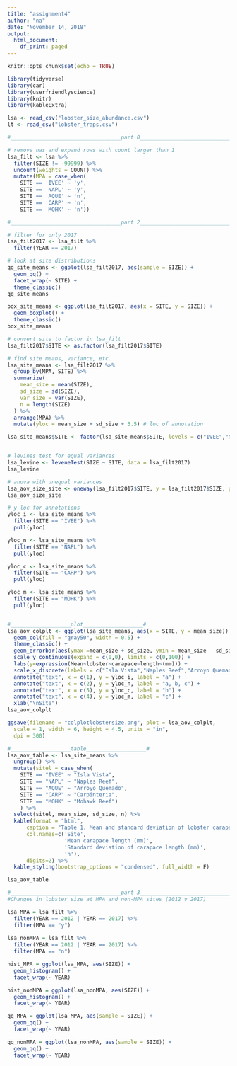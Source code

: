 ```yaml
---
title: "assignment4"
author: "na"
date: "November 14, 2018"
output:
  html_document:
    df_print: paged
---
```


```r
knitr::opts_chunk$set(echo = TRUE)
```


```r
library(tidyverse)
library(car)
library(userfriendlyscience)
library(knitr)
library(kableExtra)

lsa <- read_csv("lobster_size_abundance.csv")
lt <- read_csv("lobster_traps.csv")
```

```r
#___________________________________part 0___________________________________#

# remove nas and expand rows with count larger than 1
lsa_filt <- lsa %>%
  filter(SIZE != -99999) %>%
  uncount(weights = COUNT) %>%
  mutate(MPA = case_when(
    SITE == 'IVEE' ~ 'y',
    SITE == 'NAPL' ~ 'y',
    SITE == 'AQUE' ~ 'n',
    SITE == 'CARP' ~ 'n',
    SITE == 'MOHK' ~ 'n'))

```




```r
#___________________________________part 2___________________________________#

# filter for only 2017
lsa_filt2017 <- lsa_filt %>%
  filter(YEAR == 2017)

# look at site distributions
qq_site_means <- ggplot(lsa_filt2017, aes(sample = SIZE)) +
  geom_qq() +
  facet_wrap(~ SITE) +
  theme_classic()
qq_site_means

box_site_means <- ggplot(lsa_filt2017, aes(x = SITE, y = SIZE)) +
  geom_boxplot() +
  theme_classic()
box_site_means

# convert site to factor in lsa_filt
lsa_filt2017$SITE <- as.factor(lsa_filt2017$SITE)

# find site means, variance, etc.
lsa_site_means <- lsa_filt2017 %>%
  group_by(MPA, SITE) %>%
  summarize(
    mean_size = mean(SIZE),
    sd_size = sd(SIZE),
    var_size = var(SIZE),
    n = length(SIZE)
  ) %>%
  arrange(MPA) %>%
  mutate(yloc = mean_size + sd_size + 3.5) # loc of annotation

lsa_site_means$SITE <- factor(lsa_site_means$SITE, levels = c("IVEE","NAPL","AQUE","MOHK","CARP"))


# levines test for equal variances
lsa_levine <- leveneTest(SIZE ~ SITE, data = lsa_filt2017)
lsa_levine

# anova with unequal variances
lsa_aov_size_site <- oneway(lsa_filt2017$SITE, y = lsa_filt2017$SIZE, posthoc = 'games-howell', corrections = F, levene = T)
lsa_aov_size_site

# y loc for annotations
yloc_i <- lsa_site_means %>%
  filter(SITE == "IVEE") %>%
  pull(yloc)

yloc_n <- lsa_site_means %>%
  filter(SITE == "NAPL") %>%
  pull(yloc)

yloc_c <- lsa_site_means %>%
  filter(SITE == "CARP") %>%
  pull(yloc)

yloc_m <- lsa_site_means %>%
  filter(SITE == "MOHK") %>%
  pull(yloc)


#___________________plot___________________#
lsa_aov_colplt <- ggplot(lsa_site_means, aes(x = SITE, y = mean_size)) +
  geom_col(fill = "gray50", width = 0.5) +
  theme_classic() +
  geom_errorbar(aes(ymax =mean_size + sd_size, ymin = mean_size - sd_size), width = 0.1) +
  scale_y_continuous(expand = c(0,0), limits = c(0,100)) +
  labs(y=expression(Mean~lobster~carapace~length~(mm))) +
  scale_x_discrete(labels = c("Isla Vista","Naples Reef","Arroyo Quemado","Mohawk Reef", "Carpenteria")) +
  annotate("text", x = c(1), y = yloc_i, label = "a") +
  annotate("text", x = c(2), y = yloc_n, label = "a, b, c") +
  annotate("text", x = c(5), y = yloc_c, label = "b") +
  annotate("text", x = c(4), y = yloc_m, label = "c") +
  xlab("\nSite")
lsa_aov_colplt

ggsave(filename = "colplotlobstersize.png", plot = lsa_aov_colplt,
  scale = 1, width = 6, height = 4.5, units = "in",
  dpi = 300)

#___________________table___________________#
lsa_aov_table <- lsa_site_means %>%
  ungroup() %>%
  mutate(sitel = case_when(
    SITE == "IVEE" ~ "Isla Vista",
    SITE == "NAPL" ~ "Naples Reef",
    SITE == "AQUE" ~ "Arroyo Quemado",
    SITE == "CARP" ~ "Carpinteria",
    SITE == "MOHK" ~ "Mohawk Reef")
    ) %>%
  select(sitel, mean_size, sd_size, n) %>%
  kable(format = "html", 
      caption = "Table 1. Mean and standard deviation of lobster carapace length at five California sites in 2017. Source: Santa   Barbara Coastal Long Term Ecological Research Project.", 
      col.names=c('Site',
                  'Mean carapace length (mm)',
                  'Standard deviation of carapace length (mm)',
                  'n'),
      digits=2) %>%
  kable_styling(bootstrap_options = "condensed", full_width = F)

lsa_aov_table
```

















```r
#___________________________________part 3___________________________________#
#Changes in lobster size at MPA and non-MPA sites (2012 v 2017)

lsa_MPA = lsa_filt %>% 
  filter(YEAR == 2012 | YEAR == 2017) %>% 
  filter(MPA == "y")
  
lsa_nonMPA = lsa_filt %>% 
  filter(YEAR == 2012 | YEAR == 2017) %>% 
  filter(MPA == "n")

hist_MPA = ggplot(lsa_MPA, aes(SIZE)) +
  geom_histogram() +
  facet_wrap(~ YEAR)

hist_nonMPA = ggplot(lsa_nonMPA, aes(SIZE)) +
  geom_histogram() +
  facet_wrap(~ YEAR)

qq_MPA = ggplot(lsa_MPA, aes(sample = SIZE)) +
  geom_qq() + 
  facet_wrap(~ YEAR) 

qq_nonMPA = ggplot(lsa_nonMPA, aes(sample = SIZE)) +
  geom_qq() + 
  facet_wrap(~ YEAR) 

```













